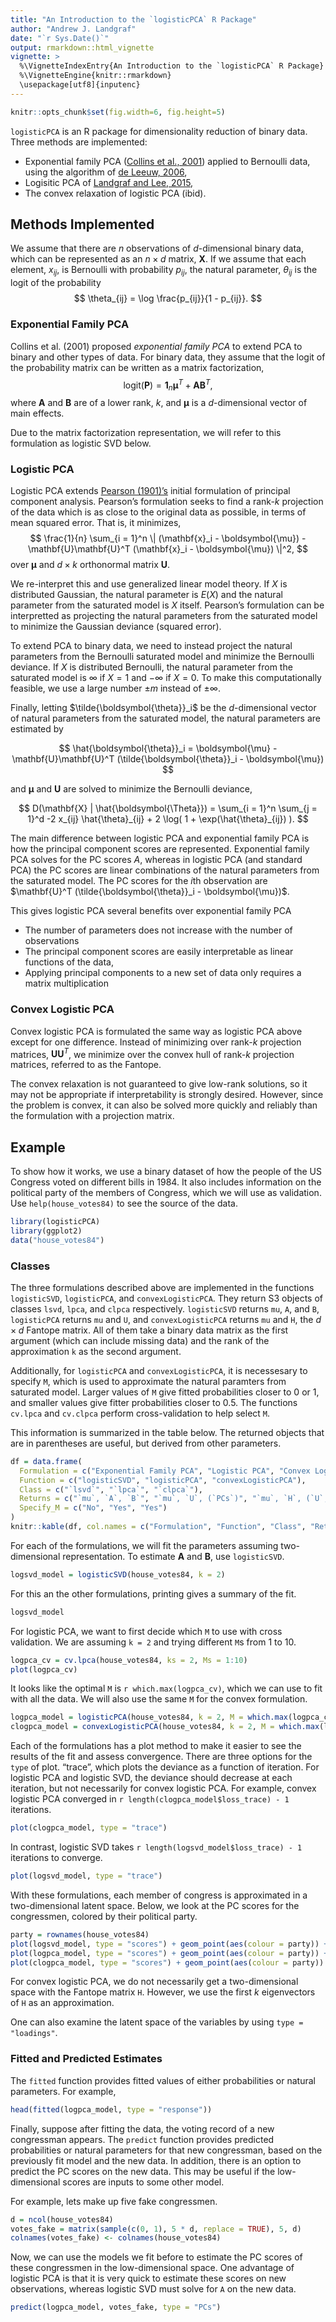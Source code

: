 ```yaml
---
title: "An Introduction to the `logisticPCA` R Package"
author: "Andrew J. Landgraf"
date: "`r Sys.Date()`"
output: rmarkdown::html_vignette
vignette: >
  %\VignetteIndexEntry{An Introduction to the `logisticPCA` R Package}
  %\VignetteEngine{knitr::rmarkdown}
  \usepackage[utf8]{inputenc}
---
```


```r
knitr::opts_chunk$set(fig.width=6, fig.height=5)
```

`logisticPCA` is an R package for dimensionality reduction of binary data. Three methods are implemented:

* Exponential family PCA ([Collins et al., 2001](http://machinelearning.wustl.edu/mlpapers/paper_files/nips02-AA27.pdf)) applied to Bernoulli data, using the algorithm of [de Leeuw, 2006](http://www.stat.columbia.edu/~gelman/stuff_for_blog/csda.pdf),
* Logisitic PCA of [Landgraf and  Lee, 2015](http://www.stat.osu.edu/~yklee/mss/tr890.pdf),
* The convex relaxation of logistic PCA (ibid).

## Methods Implemented

We assume that there are $n$ observations of $d$-dimensional binary data, which can be represented as an $n \times d$ matrix, $\mathbf{X}$. If we assume that each element, $x_{ij}$, is Bernoulli with probability $p_{ij}$, the natural parameter, $\theta_{ij}$ is the logit of the probability 
$$
\theta_{ij} = \log \frac{p_{ij}}{1 - p_{ij}}.
$$

### Exponential Family PCA

Collins et al. (2001) proposed *exponential family PCA* to extend PCA to binary and other types of data. For binary data, they assume that the logit of the probability matrix can be written as a matrix factorization, 
$$ \mbox{logit}(\mathbf{P}) = \mathbf{1}_n \boldsymbol{\mu}^T + \mathbf{A} \mathbf{B}^T, $$
where $\mathbf{A}$ and $\mathbf{B}$ are of a lower rank, $k$, and $\boldsymbol{\mu}$ is a $d$-dimensional vector of main effects.

Due to the matrix factorization representation, we will refer to this formulation as logistic SVD below.

### Logistic PCA

Logistic PCA extends [Pearson (1901)'s](http://stat.smmu.edu.cn/history/pearson1901.pdf) initial formulation of principal component analysis. Pearson's formulation seeks to find a rank-$k$ projection of the data which is as close to the original data as possible, in terms of mean squared error. That is, it minimizes,
$$ \frac{1}{n} \sum_{i = 1}^n \| (\mathbf{x}_i - \boldsymbol{\mu}) - \mathbf{U}\mathbf{U}^T (\mathbf{x}_i - \boldsymbol{\mu}) \|^2, $$
over $\boldsymbol{\mu}$ and $d \times k$ orthonormal matrix $\mathbf{U}$.

We re-interpret this and use generalized linear model theory. If $X$ is distributed Gaussian, the natural parameter is $E(X)$ and the natural parameter from the saturated model is $X$ itself. Pearson's formulation can be interpretted as projecting the natural parameters from the saturated model to minimize the Gaussian deviance (squared error).

To extend PCA to binary data, we need to instead project the natural parameters from the Bernoulli saturated model and minimize the Bernoulli deviance. If $X$ is distributed Bernoulli, the natural parameter from the saturated model is $\infty$ if $X = 1$ and $-\infty$ if $X = 0$. To make this computationally feasible, we use a large number $\pm m$ instead of $\pm \infty$.

Finally, letting $\tilde{\boldsymbol{\theta}}_i$ be the $d$-dimensional vector of natural parameters from the saturated model, the natural parameters are estimated by 

$$ \hat{\boldsymbol{\theta}}_i = \boldsymbol{\mu} - \mathbf{U}\mathbf{U}^T (\tilde{\boldsymbol{\theta}}_i - \boldsymbol{\mu}) $$

and $\boldsymbol{\mu}$ and $\mathbf{U}$ are solved to minimize the Bernoulli deviance,

$$ D(\mathbf{X} | \hat{\boldsymbol{\Theta}}) = \sum_{i = 1}^n \sum_{j = 1}^d -2 x_{ij} \hat{\theta}_{ij} + 2 \log( 1 + \exp(\hat{\theta}_{ij}) ). $$

The main difference between logistic PCA and exponential family PCA is how the principal component scores are represented. Exponential family PCA solves for the PC scores $A$, whereas in logistic PCA (and standard PCA) the PC scores are linear combinations of the natural parameters from the saturated model. The PC scores for the $i$th observation are $\mathbf{U}^T (\tilde{\boldsymbol{\theta}}_i - \boldsymbol{\mu})$.

This gives logistic PCA several benefits over exponential family PCA

* The number of parameters does not increase with the number of observations
* The principal component scores are easily interpretable as linear functions of the data,
* Applying principal components to a new set of data only requires a matrix multiplication

### Convex Logistic PCA

Convex logistic PCA is formulated the same way as logistic PCA above except for one difference. Instead of minimizing over rank-$k$ projection matrices, $\mathbf{U}\mathbf{U}^T$, we minimize over the convex hull of rank-$k$ projection matrices, referred to as the Fantope.

The convex relaxation is not guaranteed to give low-rank solutions, so it may not be appropriate if interpretability is strongly desired. However, since the problem is convex, it can also be solved more quickly and reliably than the formulation with a projection matrix.

## Example

To show how it works, we use a binary dataset of how the people of the US Congress voted on different bills in 1984. It also includes information on the political party of the members of Congress, which we will use as validation. Use `help(house_votes84)` to see the source of the data.

```r
library(logisticPCA)
library(ggplot2)
data("house_votes84")
```

### Classes

The three formulations described above are implemented in the functions `logisticSVD`, `logisticPCA`, and `convexLogisticPCA`. They return S3 objects of classes `lsvd`, `lpca`, and `clpca` respectively. `logisticSVD` returns `mu`, `A`, and `B`, `logisticPCA` returns `mu` and `U`, and `convexLogisticPCA` returns `mu` and `H`, the $d \times d$ Fantope matrix. All of them take a binary data matrix as the first argument (which can include missing data) and the rank of the approximation `k` as the second argument. 

Additionally, for `logisticPCA` and `convexLogisticPCA`, it is necessesary to specify `M`, which is used to approximate the natural paramters from saturated model. Larger values of `M` give fitted probabilities closer to 0 or 1, and smaller values give fitter probabilities closer to 0.5. The functions `cv.lpca` and `cv.clpca` perform cross-validation to help select `M`.

This information is summarized in the table below. The returned objects that are in parentheses are useful, but derived from other parameters.

```r
df = data.frame(
  Formulation = c("Exponential Family PCA", "Logistic PCA", "Convex Logistic PCA"),
  Function = c("logisticSVD", "logisticPCA", "convexLogisticPCA"),
  Class = c("`lsvd`", "`lpca`", "`clpca`"),
  Returns = c("`mu`, `A`, `B`", "`mu`, `U`, (`PCs`)", "`mu`, `H`, (`U`, `PCs`)"),
  Specify_M = c("No", "Yes", "Yes")
)
knitr::kable(df, col.names = c("Formulation", "Function", "Class", "Returns", "Specify M?"))
```

For each of the formulations, we will fit the parameters assuming two-dimensional representation. To estimate $\mathbf{A}$ and $\mathbf{B}$, use `logisticSVD`.
```r
logsvd_model = logisticSVD(house_votes84, k = 2)
```

For this an the other formulations, printing gives a summary of the fit.
```r
logsvd_model
```

For logistic PCA, we want to first decide which `M` to use with cross validation. We are assuming `k = 2` and trying different `M`s from 1 to 10.
```r
logpca_cv = cv.lpca(house_votes84, ks = 2, Ms = 1:10)
plot(logpca_cv)
```

It looks like the optimal `M` is `r which.max(logpca_cv)`, which we can use to fit with all the data. We will also use the same `M` for the convex formulation.
```r
logpca_model = logisticPCA(house_votes84, k = 2, M = which.max(logpca_cv))
clogpca_model = convexLogisticPCA(house_votes84, k = 2, M = which.max(logpca_cv))
```

Each of the formulations has a plot method to make it easier to see the results of the fit and assess convergence. There are three options for the `type` of plot. "trace", which plots the deviance as a function of iteration. For logistic PCA and logistic SVD, the deviance should decrease at each iteration, but not necessarily for convex logistic PCA. For example, convex logistic PCA converged in `r length(clogpca_model$loss_trace) - 1` iterations.
```r
plot(clogpca_model, type = "trace")
```

In contrast, logistic SVD takes `r length(logsvd_model$loss_trace) - 1` iterations to converge.
```r
plot(logsvd_model, type = "trace")
```

With these formulations, each member of congress is approximated in a two-dimensional latent space. Below, we look at the PC scores for the congressmen, colored by their political party.
```r
party = rownames(house_votes84)
plot(logsvd_model, type = "scores") + geom_point(aes(colour = party)) + ggtitle("Exponential Family PCA")
plot(logpca_model, type = "scores") + geom_point(aes(colour = party)) + ggtitle("Logistic PCA")
plot(clogpca_model, type = "scores") + geom_point(aes(colour = party)) + ggtitle("Convex Logistic PCA")
```

For convex logistic PCA, we do not necessarily get a two-dimensional space with the Fantope matrix `H`. However, we use the first $k$ eigenvectors of `H` as an approximation.

One can also examine the latent space of the variables by using `type = "loadings"`.

### Fitted and Predicted Estimates
The `fitted` function provides fitted values of either probabilities or natural parameters. For example,

```r
head(fitted(logpca_model, type = "response"))
```

Finally, suppose after fitting the data, the voting record of a new congressman appears. The `predict` function provides predicted probabilities or natural parameters for that new congressman, based on the previously fit model and the new data. In addition, there is an option to predict the PC scores on the new data. This may be useful if the low-dimensional scores are inputs to some other model.

For example, lets make up five fake congressmen.

```r
d = ncol(house_votes84)
votes_fake = matrix(sample(c(0, 1), 5 * d, replace = TRUE), 5, d)
colnames(votes_fake) <- colnames(house_votes84)
```

Now, we can use the models we fit before to estimate the PC scores of these congressmen in the low-dimensional space. One advantage of logistic PCA is that it is very quick to estimate these scores on new observations, whereas logistic SVD must solve for `A` on the new data.

```r
predict(logpca_model, votes_fake, type = "PCs")
```


